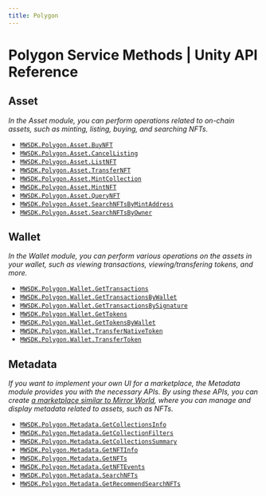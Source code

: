 ```yaml
---
title: Polygon
---
```


# Polygon Service Methods | Unity API Reference

## Asset
*In the Asset module, you can perform operations related to on-chain assets, such as minting, listing, buying, and searching NFTs.*

- [`MWSDK.Polygon.Asset.BuyNFT`](/api-reference/unity/polygon/asset/BuyNFT)
- [`MWSDK.Polygon.Asset.CancelListing`](/api-reference/unity/polygon/asset/CancelListing)
- [`MWSDK.Polygon.Asset.ListNFT`](/api-reference/unity/polygon/asset/ListNFT)
- [`MWSDK.Polygon.Asset.TransferNFT`](/api-reference/unity/polygon/asset/TransferNFT)
- [`MWSDK.Polygon.Asset.MintCollection`](/api-reference/unity/polygon/asset/MintCollection)
- [`MWSDK.Polygon.Asset.MintNFT`](/api-reference/unity/polygon/asset/MintNFT)
- [`MWSDK.Polygon.Asset.QueryNFT`](/api-reference/unity/polygon/asset/QueryNFT)
- [`MWSDK.Polygon.Asset.SearchNFTsByMintAddress`](/api-reference/unity/polygon/asset/SearchNFTsByMintAddress)
- [`MWSDK.Polygon.Asset.SearchNFTsByOwner`](/api-reference/unity/polygon/asset/SearchNFTsByOwner)

## Wallet
*In the Wallet module, you can perform various operations on the assets in your wallet, such as viewing transactions, viewing/transfering tokens, and more.*

- [`MWSDK.Polygon.Wallet.GetTransactions`](/api-reference/unity/polygon/wallet/GetTransactions)
- [`MWSDK.Polygon.Wallet.GetTransactionsByWallet`](/api-reference/unity/polygon/wallet/GetTransactionsByWallet)
- [`MWSDK.Polygon.Wallet.GetTransactionsBySignature`](/api-reference/unity/polygon/wallet/GetTransactionsBySignature)
- [`MWSDK.Polygon.Wallet.GetTokens`](/api-reference/unity/polygon/wallet/GetTokens)
- [`MWSDK.Polygon.Wallet.GetTokensByWallet`](/api-reference/unity/polygon/wallet/GetTokensByWallet)
- [`MWSDK.Polygon.Wallet.TransferNativeToken`](/api-reference/unity/polygon/wallet/TransferNativeToken)
- [`MWSDK.Polygon.Wallet.TransferToken`](/api-reference/unity/polygon/wallet/TransferToken)

## Metadata
*If you want to implement your own UI for a marketplace, the Metadata module provides you with the necessary APIs. By using these APIs, you can create [a marketplace similar to Mirror World](https://jump.mirrorworld.fun/), where you can manage and display metadata related to assets, such as NFTs.*

- [`MWSDK.Polygon.Metadata.GetCollectionsInfo`](/api-reference/unity/polygon/metadata/GetCollectionsInfo)
- [`MWSDK.Polygon.Metadata.GetCollectionFilters`](/api-reference/unity/polygon/metadata/GetCollectionFilters)
- [`MWSDK.Polygon.Metadata.GetCollectionsSummary`](/api-reference/unity/polygon/metadata/GetCollectionsSummary)
- [`MWSDK.Polygon.Metadata.GetNFTInfo`](/api-reference/unity/polygon/metadata/GetNFTInfo)
- [`MWSDK.Polygon.Metadata.GetNFTs`](/api-reference/unity/polygon/metadata/GetNFTs)
- [`MWSDK.Polygon.Metadata.GetNFTEvents`](/api-reference/unity/polygon/metadata/GetNFTEvents)
- [`MWSDK.Polygon.Metadata.SearchNFTs`](/api-reference/unity/polygon/metadata/SearchNFTs)
- [`MWSDK.Polygon.Metadata.GetRecommendSearchNFTs`](/api-reference/unity/polygon/metadata/GetRecommendSearchNFTs)










